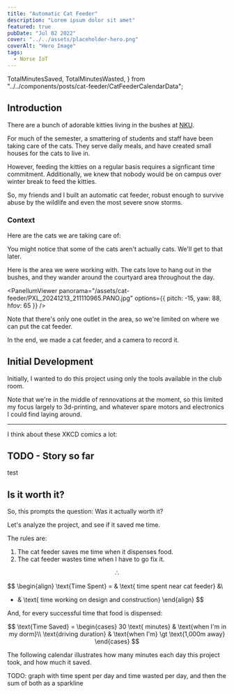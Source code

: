```yaml
---
title: "Automatic Cat Feeder"
description: "Lorem ipsum dolor sit amet"
featured: true
pubDate: "Jul 02 2022"
cover: "../../assets/placeholder-hero.png"
coverAlt: "Hero Image"
tags:
  - Norse IoT
---
```


  TotalMinutesSaved,
  TotalMinutesWasted,
} from "../../components/posts/cat-feeder/CatFeederCalendarData";

## Introduction

There are a bunch of adorable kitties living in the bushes at [NKU](https://www.nku.edu/).

For much of the semester, a smattering of students and staff have been taking care of the cats.
They serve daily meals, and have created small houses for the cats to live in.

However, feeding the kitties on a regular basis requires a signficant time commitment.
Additionally, we knew that nobody would be on campus over winter break to feed the kitties.

So, my friends and I built an automatic cat feeder, robust enough to survive abuse by the
wildlife and even the most severe snow storms.

### Context

Here are the cats we are taking care of:

<CatPictures />

You might notice that some of the cats aren't actually cats. We'll get to that later.

Here is the area we were working with. The cats love to hang out in the bushes, and they wander around the courtyard area throughout the day.

<PanellumViewer
  panorama="/assets/cat-feeder/PXL_20241213_211110965.PANO.jpg"
  options={{ pitch: -15, yaw: 88, hfov: 65 }}
/>

Note that there's only one outlet in the area, so we're limited on where we can put the cat feeder.

In the end, we made a cat feeder, and a camera to record it.

## Initial Development

Initially, I wanted to do this project using only the tools available in the club room.

Note that we're in the middle of rennovations at the moment,
so this limited my focus largely to 3d-printing, and whatever spare motors and electronics I could find laying around.

---

I think about these XKCD comics a lot:

<div style={{ display: "flex" }}>
  <div style={{ flex: 1 }}>
    <ZoomImage
      imageProps={{
        height: "300",
        width: "300",
        alt: "Don't forget the time you spend finding the chart to look up what you save. And the time spent reading this reminder about the time spent. And the time trying to figure out if either of those actually make sense. Remember, every second counts toward your life total, including these right now.",
        src: "https://imgs.xkcd.com/comics/is_it_worth_the_time.png",
      }}
      attribution="XKCD 1205"
      attributionLink="https://xkcd.com/1205/"
    />
  </div>
  <div style={{ flex: 1 }}>
    <ZoomImage
      imageProps={{
        height: "300",
        width: "300",
        alt: "'Automating' comes from the roots 'auto-' meaning 'self-', and 'mating', meaning 'screwing'",
        src: "https://imgs.xkcd.com/comics/automation.png",
      }}
      attribution="XKCD 1319"
      attributionLink="https://xkcd.com/1319/"
    />
  </div>
</div>

## TODO - Story so far

<QuoteBlock>test</QuoteBlock>

## Is it worth it?

So, this prompts the question: Was it actually worth it?

Let's analyze the project, and see if it saved me time.

The rules are:

1. The cat feeder saves me time when it dispenses food.
1. The cat feeder wastes time when I have to go fix it.

$$
\therefore
$$

$$
\begin{align}
\text{Time Spent} = & \text{ time spent near cat feeder} &\\
+ & \text{ time working on design and construction}
\end{align}
$$

And, for every successful time that food is dispensed:

$$
\text{Time Saved} = \begin{cases}
    30 \text{ minutes} & \text{when I'm in my dorm}\\
    \text{driving duration}                     & \text{when I'm} \gt \text{1,000m away}
\end{cases}
$$

The following calendar illustrates how many minutes each day this project <span class="text-red-400">took</span>, and how much it <span class="text-green-400">saved</span>.

<CatFeederCalendar client:load />

TODO: graph with time spent per day and time wasted per day, and then the sum of both as a sparkline

<TotalMinutesWasted />

<TotalMinutesSaved />
